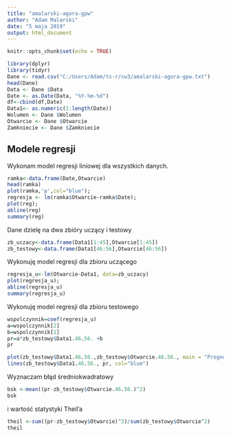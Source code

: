 ```yaml
---
title: "amalarski-agora-gpw"
author: "Adam Malarski"
date: "5 maja 2019"
output: html_document
---
```


```r
knitr::opts_chunk$set(echo = TRUE)
```

```r
library(dplyr)
library(tidyr)
Dane <- read.csv("C:/Users/Adam/ts-r/cw3/amalarski-agora-gpw.txt")
head(Dane)
Data <- Dane $Data
Date <- as.Date(Data, "%Y-%m-%d")
df<-cbind(df,Date)
Data1<- as.numeric(1:length(Date))
Wolumen <- Dane $Wolumen
Otwarcie <- Dane $Otwarcie
Zamkniecie <- Dane $Zamkniecie

```
## Modele regresji

Wykonam model regresji liniowej dla wszystkich danych.

```r
ramka<-data.frame(Date,Otwarcie)
head(ramka)
plot(ramka,'p',col="blue");
regresja <- lm(ramka$Otwarcie~ramka$Date);
plot(reg);
abline(reg)
summary(reg)
```
Dane dzielę na dwa zbióry uczący i testowy
```r
zb_uczacy<-data.frame(Data1[1:45],Otwarcie[1:45])
zb_testowy<-data.frame(Data1[46:56],Otwarcie[46:56])
```
Wykonuję model regresji dla zbioru uczącego
```r
regresja_u<-lm(Otwarcie~Data1, data=zb_uczacy)
plot(regresja_u);
abline(regresja_u)
summary(regresja_u)
```
Wykonuję model regresji dla zbioru testowego
```r
wspolczynnik=coef(regresja_u)
a=wspolczynnik[2]
b=wspolczynnik[1]
pr=a*zb_testowy$Data1.46.56. +b
pr
```

```r
plot(zb_testowy$Data1.46.56.,zb_testowy$Otwarcie.46.56., main = "Prognozowanie", ylab = "Otwarcie", xlab = "Dzień notowań w 2019 roku: od 46 do 56")
lines(zb_testowy$Data1.46.56., pr, col="blue")
```

Wyznaczam błąd średniokwadratowy
```r
bsk <-mean((pr-zb_testowy$Otwarcie.46.56.)^2)
bsk
```
i wartość statystyki Theil'a

```r
theil <-sum((pr-zb_testowy$Otwarcie)^2)/sum(zb_testowy$Otwarcie^2)
theil
```

 
 
